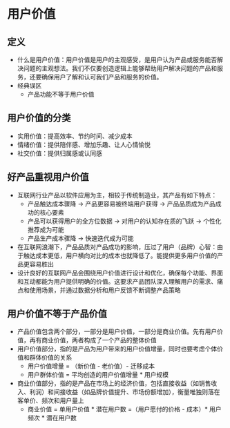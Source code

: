 # 用户价值

## 定义

- 什么是用户价值：用户价值是用户的主观感受，是用户认为产品或服务能否解决问题的主观想法。我们不仅要创造逻辑上能够帮助用户解决问题的产品和服务，还要确保用户了解和认可我们产品和服务的价值。
- 经典误区
    - 产品功能不等于用户价值

## 用户价值的分类

- 实用价值：提高效率、节约时间、减少成本
- 情绪价值：提供陪伴感、增加乐趣、让人心情愉悦
- 社交价值：提供归属感或认同感

## 好产品重视用户价值

- 互联网行业产品以软件应用为主，相较于传统制造业，其产品有如下特点：
    - 产品触达成本骤降 → 产品更容易被终端用户获得 → 产品品质成为产品成功的核心要素
    - 产品可以获得用户的全方位数据 → 对用户的认知存在质的飞跃 → 个性化推荐成为可能
    - 产品生产成本骤降 → 快速迭代成为可能
- 在互联网浪潮下，产品品质对产品成功的影响，压过了用户（品牌）心智：由于触达成本更低，用户横向对比的成本也就降低了。能提供更多用户价值的产品更容易胜出
- 设计良好的互联网产品会围绕用户价值进行设计和优化，确保每个功能、界面和互动都能为用户提供明确的价值。这要求产品团队深入理解用户的需求、痛点和使用场景，并通过数据分析和用户反馈不断调整产品策略

## 用户价值不等于产品价值

- 产品价值包含两个部分，一部分是用户价值，一部分是商业价值。先有用户价值，再有商业价值，两者构成了一个产品的整体价值
- 用户价值部分，指的是产品为用户带来的用户价值增量，同时也要考虑个体价值和群体价值的关系
    - 用户价值增量 = （新价值 - 老价值）- 迁移成本
    - 用户群体价值 = 平均创造的用户价值增量 * 用户规模
- 商业价值部分，指的是产品在市场上的经济价值，包括直接收益（如销售收入、利润）和间接收益（如品牌价值提升、市场份额增加），衡量唯独则落在客单价、频次和用户量上
    - 商业价值 = 单用户价值 * 潜在用户数 =（用户愿付的价格 - 成本）* 用户频次 * 潜在用户数
